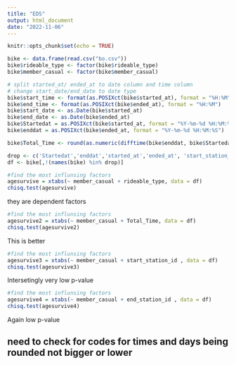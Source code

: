 ```yaml
---
title: "EDS"
output: html_document
date: "2022-11-06"
---
```


```r
knitr::opts_chunk$set(echo = TRUE)
```

```r
bike <- data.frame(read.csv("bo.csv"))
bike$rideable_type <- factor(bike$rideable_type)
bike$member_casual <- factor(bike$member_casual)

# split started_at/ ended_at to date column and time column
# change start_date/end_date to date type
bike$start_time <- format(as.POSIXct(bike$started_at), format = "%H:%M") 
bike$end_time <- format(as.POSIXct(bike$ended_at), format = "%H:%M") 
bike$start_date <- as.Date(bike$started_at)
bike$end_date <- as.Date(bike$ended_at)
bike$Startedat = as.POSIXct(bike$started_at, format = "%Y-%m-%d %H:%M:%S")
bike$enddat = as.POSIXct(bike$ended_at, format = "%Y-%m-%d %H:%M:%S")

bike$Total_Time <- round(as.numeric(difftime(bike$enddat, bike$Startedat, units = "mins")),2)

drop <- c('Startedat','enddat','started_at','ended_at', 'start_station_name', 'end_station_name', 'start_lat', 'end_lat', 'start_lng','end_lng')
df <- bike[,!(names(bike) %in% drop)]

```



```r
#find the most influnsing factors
agesurvive = xtabs(~ member_casual + rideable_type, data = df)
chisq.test(agesurvive)
```

they are dependent factors

```r
#find the most influnsing factors
agesurvive2 = xtabs(~ member_casual + Total_Time, data = df)
chisq.test(agesurvive2)
```

This is better

```r
#find the most influnsing factors
agesurvive3 = xtabs(~ member_casual + start_station_id , data = df)
chisq.test(agesurvive3)
```

Intersetingly very low p-value

```r
#find the most influnsing factors
agesurvive4 = xtabs(~ member_casual + end_station_id , data = df)
chisq.test(agesurvive4)
```

Again low p-value

## need to check for codes for times and days being rounded not bigger or lower